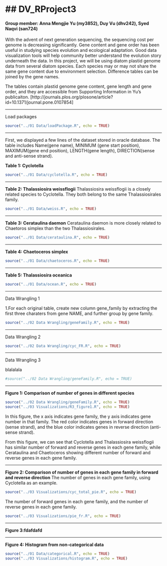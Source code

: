 ## DV_RProject3
========================================================
#### Group member: Anna Mengjie Yu (my3852),  Duy Vu (dhv242),  Syed Naqvi (san724)

With the advent of next generation sequencing, the sequencing cost per genome is decreasing significantly. Gene content and gene order has been useful in studying species evolution and ecological adaptation. Good data visualization tools will help community better understand the evolution story underneath the data. In this project, we will be using diatom plastid genome data from several diatom species. Each species may or may not share the same gene content due to environment selection. Difference tables can be joined by the gene names.

The tables contain plastid genome gene content, gene length and gene order, and they are accessible from Supporting Information in Yu's publicaiton. [http://journals.plos.org/plosone/article?id=10.1371/journal.pone.0107854]

*********
Load packages

```r
source("../01 Data/loadPackage.R", echo = TRUE)
```

*********
First, we displayed a few lines of the dataset stored in oracle database. The table includes Name(gene name), MINIMUM (gene start position), MAXIMUM(gene end position), LENGTH(gene length), DIRECTION(sense and anti-sense strand).

**Table 1: Cyclotella**
```r
source("../01 Data/cyclotella.R", echo = TRUE)
```

*********
**Table 2: Thalassiosira weissflogii**
Thalassiosira weissflogii is a closely related species to Cyclotella. They both belong to the same Thalassiosirales family.

```r
source("../01 Data/weiss.R", echo = TRUE)
```

*********
**Table 3: Cerataulina daemon**
Cerataulina daemon is more closely related to Chaetoros simplex than the two Thalassiosirales.
```r
source("../01 Data/cerataulina.R", echo = TRUE)
```

*********
**Table 4: Chaetoceros simplex**
```r
source("../01 Data/chaetoceros.R", echo = TRUE)
```

*********

**Table 5: Thalassiosira oceanica**
```r
source("../01 Data/ocean.R", echo = TRUE)
```

*********
 Data Wrangling 1
 
 1.For each original table, create new column gene_family by extracting the first three charaters from gene NAME, and further group by gene family.
```r
source("../02 Data Wrangling/geneFamily.R", echo = TRUE)
```
 *********
 Data Wrangling 2
 
 
```r
source("../02 Data Wrangling/cyc_FR.R", echo = TRUE)
```

*********
 Data Wrangling 3
 
blalalala
```r
#source("../02 Data Wrangling/geneFamily.R", echo = TRUE)
```
 
 *********
 **Figure 1: Comparison of number of genes in different species**
```r
source("../02 Data Wrangling/geneFamily.R", echo = TRUE)
source("../03 Visualizations/R3_figure1.R", echo = TRUE)
```
In this figure, the x axis indicates gene family, the y axis indicates gene number in that family. The red color indicates genes in forward direction (sense strand), and the blue color indicates genes in reverse direction (anti-sense strand).

From this figure, we can see that Cyclotella and Thalassiosira weissflogii has similar number of forward and reverse genes in each gene family, while Cerataulina and Chaetoceros showing different number of forward and reverse genes in each gene family. 

*********
**Figure 2: Comparison of number of genes in each gene family in forward and reverse direction**
The number of genes in each gene family, using Cyclotella as an example.
```r
source("../03 Visualizations/cyc_total_pie.R", echo = TRUE)
```

The number of forward genes in each gene family, and the number of reverse genes in each gene family.

```r
source("../03 Visualizations/pie_fr.R", echo = TRUE)
```

*********
**Figure 3:fdafdafd**

*********
**Figure 4: Histogram from non-categorical data**
```r
source("../01 Data/categorical.R", echo = TRUE)
source("../03 Visualizations/histogram.R", echo = TRUE)
```

